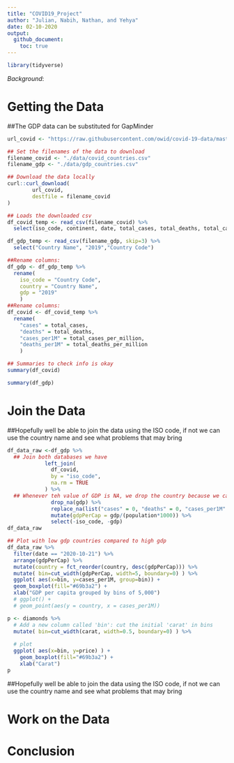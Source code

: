 ```yaml
---
title: "COVID19_Project"
author: "Julian, Nabih, Nathan, and Yehya"
date: 02-10-2020
output:
  github_document:
    toc: true
---
```


```r
library(tidyverse)
```

*Background*:


# Getting the Data
<!------------------------------------------------------>
##The GDP data can be substituted for GapMinder
```r
url_covid <- "https://raw.githubusercontent.com/owid/covid-19-data/master/public/data/owid-covid-data.csv"

## Set the filenames of the data to download
filename_covid <- "./data/covid_countries.csv"
filename_gdp <- "./data/gdp_countries.csv"

## Download the data locally
curl::curl_download(
        url_covid,
        destfile = filename_covid
)

## Loads the downloaded csv
df_covid_temp <- read_csv(filename_covid) %>% 
  select(iso_code, continent, date, total_cases, total_deaths, total_cases_per_million, total_deaths_per_million, population)

df_gdp_temp <- read_csv(filename_gdp, skip=3) %>% 
  select("Country Name", "2019","Country Code")

##Rename columns:
df_gdp <- df_gdp_temp %>% 
  rename(
    iso_code = "Country Code",
    country = "Country Name",
    gdp = "2019"
    )
##Rename columns:
df_covid <- df_covid_temp %>% 
  rename(
    "cases" = total_cases,
    "deaths" = total_deaths,
    "cases_per1M" = total_cases_per_million,
    "deaths_per1M" = total_deaths_per_million
    )

## Summaries to check info is okay
summary(df_covid)

summary(df_gdp)
```

# Join the Data
<!-- -------------------------------------------------- -->
##Hopefully well be able to join the data using the ISO code, if not we can use the country name and see what problems that may bring
```r

df_data_raw <-df_gdp %>%
  ## Join both databases we have
            left_join(
              df_covid,
              by = "iso_code",
              na.rm = TRUE
            ) %>% 
  ## Whenever teh value of GDP is NA, we drop the country because we cant compare it to others. If teh value of a case/death count is NA, we set it to 0
              drop_na(gdp) %>% 
              replace_na(list("cases" = 0, "deaths" = 0, "cases_per1M" = 0,  "deaths_per1M" = 0)) %>% 
              mutate(gdpPerCap = gdp/(population*1000)) %>% 
              select(-iso_code, -gdp)
df_data_raw
```

```r
## Plot with low gdp countries compared to high gdp
df_data_raw %>% 
  filter(date == "2020-10-21") %>% 
  arrange(gdpPerCap) %>% 
  mutate(country = fct_reorder(country, desc(gdpPerCap))) %>% 
  mutate( bin=cut_width(gdpPerCap, width=5, boundary=0) ) %>%
  ggplot( aes(x=bin, y=cases_per1M, group=bin)) +
  geom_boxplot(fill="#69b3a2") +
  xlab("GDP per capita grouped by bins of 5,000")
  # ggplot() + 
  # geom_point(aes(y = country, x = cases_per1M))
```
```r
p <- diamonds %>%
  # Add a new column called 'bin': cut the initial 'carat' in bins
  mutate( bin=cut_width(carat, width=0.5, boundary=0) ) %>%
  
  # plot
  ggplot( aes(x=bin, y=price) ) +
    geom_boxplot(fill="#69b3a2") +
    xlab("Carat")
p
```


<!-- -------------------------------------------------- -->
##Hopefully well be able to join the data using the ISO code, if not we can use the country name and see what problems that may bring


# Work on the Data
<!-- -------------------------------------------------- -->

# Conclusion
<!-- -------------------------------------------------- -->